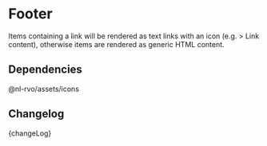 
<Meta of={FooterStories} />

# Footer

<Canvas>
  <Story of={FooterStories.Footer} />
</Canvas>

<ArgsTable story="Footer" />

Items containing a link will be rendered as text links with an icon (e.g. > Link content), otherwise items are rendered as generic HTML content.

## Dependencies

@nl-rvo/assets/icons

## Changelog

<Description>{changeLog}</Description>
